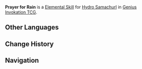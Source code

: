 {{Genius Invokation TCG Skill Infobox
|title      = Prayer for Rain
|image      = Prayer for Rain Character Card Skill.png
|type       = Elemental Skill
|character  = Hydro Samachurl
|element    = Hydro
|matching   = 3
|effect     = Deals 1 {{Color|Hydro DMG}}, summons 1 '''[[Healing Rain]]'''.<br /><br />{{TCG Summon|Healing Rain}}
|order      = 2
}}
'''Prayer for Rain''' is a [[Character Card Elemental Skill|Elemental Skill]] for [[Hydro Samachurl (Character Card)|Hydro Samachurl]] in [[Genius Invokation TCG]].

==Other Languages==
{{Other Languages
|en      = Prayer for Rain
|zhs     = 祈雨术
|zhs_rm  = Qíyǔ-shù
|zht     = 祈雨術
|zht_rm  = Qíyǔ-shù
|zh_tl   = Rain Calling Art
|ja      = 祈雨術
|ja_rm   = Kiu-jutsu
|ja_tl   = Rain Calling Art
|ko      = 기우술
|ko_rm   = Giusul
|ko_tl   = Rain Calling Arts
|es      = Plegaria de la lluvia
|es_tl   = Rain Prayer
|fr      = Appel de la pluie
|fr_tl   = Rain Calling
|ru      = Молитва о дожде
|ru_tl   = Prayer for Rain
|th      = Prayer for Rain
|vi      = Thuật Cầu Mưa
|vi_tl   = 
|de      = Regentanz
|de_tl   = Rain Dance
|id      = Prayer for Rain
|pt      = Dança da Chuva
|pt_tl   = 
|tr      = Yağmur Dansı
|tr_tl   = 
|it      = Danza della pioggia
|it_tl   = Dance of the Rain
}}

==Change History==
{{Change History|3.3}}

==Navigation==
{{Genius Invokation TCG Skill Navbox|Hydro Samachurl}}